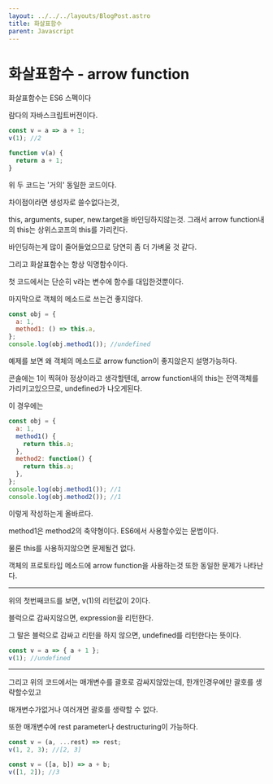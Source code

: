```yaml
---
layout: ../../../layouts/BlogPost.astro
title: 화살표함수
parent: Javascript
---
```

# 화살표함수 - arrow function

화살표함수는 ES6 스펙이다

람다의 자바스크립트버전이다.

```js
const v = a => a + 1;
v(1); //2
```

```js
function v(a) {
  return a + 1;
}
```

위 두 코드는 '거의' 동일한 코드이다.

차이점이라면 생성자로 쓸수없다는것,

this, arguments, super, new.target을 바인딩하지않는것. 그래서 arrow function내의 this는 상위스코프의 this를 가리킨다.

바인딩하는게 많이 줄어들었으므로 당연히 좀 더 가벼울 것 같다.

그리고 화살표함수는 항상 익명함수이다.

첫 코드에서는 단순히 v라는 변수에 함수를 대입한것뿐이다.

마지막으로 객체의 메소드로 쓰는건 좋지않다.

```js
const obj = {
  a: 1,
  method1: () => this.a,
};
console.log(obj.method1()); //undefined
```

예제를 보면 왜 객체의 메소드로 arrow function이 좋지않은지 설명가능하다.

콘솔에는 1이 찍혀야 정상이라고 생각할텐데, arrow function내의 this는 전역객체를 가리키고있으므로, undefined가 나오게된다.

이 경우에는 

```js
const obj = {
  a: 1,
  method1() {
    return this.a;
  },
  method2: function() {
    return this.a;
  },
};
console.log(obj.method1()); //1
console.log(obj.method2()); //1
```

이렇게 작성하는게 올바르다.

method1은 method2의 축약형이다. ES6에서 사용할수있는 문법이다.

물론 this를 사용하지않으면 문제될건 없다.

객체의 프로토타입 메소드에 arrow function을 사용하는것 또한 동일한 문제가 나타난다.

----------

위의 첫번째코드를 보면, v(1)의 리턴값이 2이다.

블럭으로 감싸지않으면, expression을 리턴한다.

그 말은 블럭으로 감싸고 리턴을 하지 않으면, undefined를 리턴한다는 뜻이다.

```js
const v = a => { a + 1 };
v(1); //undefined
```

-------

그리고 위의 코드에서는 매개변수를 괄호로 감싸지않았는데, 한개인경우에만 괄호를 생략할수있고

매개변수가없거나 여러개면 괄호를 생략할 수 없다.

또한 매개변수에 rest parameter나 destructuring이 가능하다.

```js
const v = (a, ...rest) => rest;
v(1, 2, 3); //[2, 3]
```

```js
const v = ([a, b]) => a + b;
v([1, 2]); //3
```

